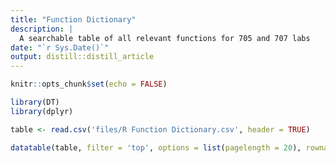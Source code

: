 ```yaml
---
title: "Function Dictionary"
description: |
  A searchable table of all relevant functions for 705 and 707 labs
date: "`r Sys.Date()`"
output: distill::distill_article
---
```


```r
knitr::opts_chunk$set(echo = FALSE)

library(DT)
library(dplyr)
```

```r

table <- read.csv('files/R Function Dictionary.csv', header = TRUE)

```


```r
datatable(table, filter = 'top', options = list(pagelength = 20), rownames = FALSE)
```



